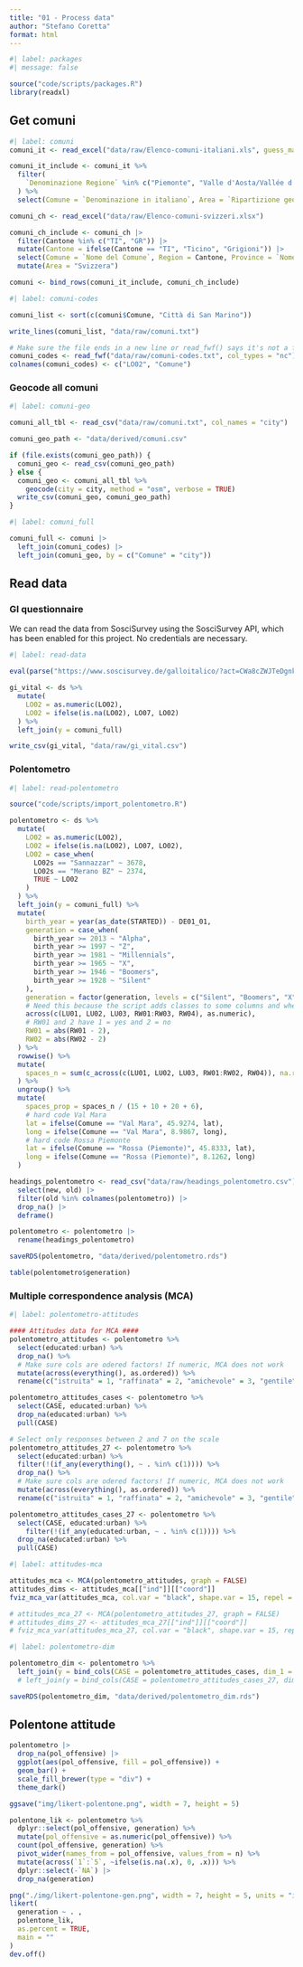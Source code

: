 ```yaml
---
title: "01 - Process data"
author: "Stefano Coretta"
format: html
---
```


```r
#| label: packages
#| message: false

source("code/scripts/packages.R")
library(readxl)
```

## Get comuni

```r
#| label: comuni
comuni_it <- read_excel("data/raw/Elenco-comuni-italiani.xls", guess_max = 5000)

comuni_it_include <- comuni_it %>%
  filter(
    `Denominazione Regione` %in% c("Piemonte", "Valle d'Aosta/Vallée d'Aoste", "Lombardia", "Trentino-Alto Adige/Südtirol", "Veneto", "Friuli-Venezia Giulia", "Liguria", "Emilia-Romagna")
  ) %>%
  select(Comune = `Denominazione in italiano`, Area = `Ripartizione geografica`, Region = `Denominazione Regione`, Province = `Denominazione provincia`)

comuni_ch <- read_excel("data/raw/Elenco-comuni-svizzeri.xlsx")

comuni_ch_include <- comuni_ch |> 
  filter(Cantone %in% c("TI", "GR")) |> 
  mutate(Cantone = ifelse(Cantone == "TI", "Ticino", "Grigioni")) |> 
  select(Comune = `Nome del Comune`, Region = Cantone, Province = `Nome del Distretto`) |> 
  mutate(Area = "Svizzera")

comuni <- bind_rows(comuni_it_include, comuni_ch_include)
```

```r
#| label: comuni-codes

comuni_list <- sort(c(comuni$Comune, "Città di San Marino"))

write_lines(comuni_list, "data/raw/comuni.txt")

# Make sure the file ends in a new line or read_fwf() says it's not a file
comuni_codes <- read_fwf("data/raw/comuni-codes.txt", col_types = "nc")
colnames(comuni_codes) <- c("LO02", "Comune")
```

### Geocode all comuni

```r
#| label: comuni-geo

comuni_all_tbl <- read_csv("data/raw/comuni.txt", col_names = "city")

comuni_geo_path <- "data/derived/comuni.csv"

if (file.exists(comuni_geo_path)) {
  comuni_geo <- read_csv(comuni_geo_path)
} else {
  comuni_geo <- comuni_all_tbl %>%
    geocode(city = city, method = "osm", verbose = TRUE)
  write_csv(comuni_geo, comuni_geo_path)
}
```

```r
#| label: comuni_full

comuni_full <- comuni |> 
  left_join(comuni_codes) |> 
  left_join(comuni_geo, by = c("Comune" = "city"))
```

## Read data

### GI questionnaire

We can read the data from SosciSurvey using the SosciSurvey API, which has been enabled for this project. No credentials are necessary.

```r
#| label: read-data

eval(parse("https://www.soscisurvey.de/galloitalico/?act=CWa8cZWJTeDgnkrqoOUwLKfL&vQuality&rScript", encoding="UTF-8"))

gi_vital <- ds %>%
  mutate(
    LO02 = as.numeric(LO02),
    LO02 = ifelse(is.na(LO02), LO07, LO02)
  ) %>%
  left_join(y = comuni_full)

write_csv(gi_vital, "data/raw/gi_vital.csv")
```

### Polentometro

```r
#| label: read-polentometro

source("code/scripts/import_polentometro.R")

polentometro <- ds %>%
  mutate(
    LO02 = as.numeric(LO02),
    LO02 = ifelse(is.na(LO02), LO07, LO02),
    LO02 = case_when(
      LO02s == "Sannazzar" ~ 3678,
      LO02s == "Merano BZ" ~ 2374,
      TRUE ~ LO02
    )
  ) %>%
  left_join(y = comuni_full) %>%
  mutate(
    birth_year = year(as_date(STARTED)) - DE01_01,
    generation = case_when(
      birth_year >= 2013 ~ "Alpha",
      birth_year >= 1997 ~ "Z",
      birth_year >= 1981 ~ "Millennials",
      birth_year >= 1965 ~ "X",
      birth_year >= 1946 ~ "Boomers",
      birth_year >= 1928 ~ "Silent"
    ),
    generation = factor(generation, levels = c("Silent", "Boomers", "X", "Millennials", "Z", "Alpha")),
    # Need this because the script adds classes to some columns and when they have different classes they can't be combined
    across(c(LU01, LU02, LU03, RW01:RW03, RW04), as.numeric),
    # RW01 and 2 have 1 = yes and 2 = no
    RW01 = abs(RW01 - 2),
    RW02 = abs(RW02 - 2)
  ) %>%
  rowwise() %>%
  mutate(
    spaces_n = sum(c_across(c(LU01, LU02, LU03, RW01:RW02, RW04)), na.rm = TRUE),
  ) %>%
  ungroup() %>%
  mutate(
    spaces_prop = spaces_n / (15 + 10 + 20 + 6),
    # hard code Val Mara
    lat = ifelse(Comune == "Val Mara", 45.9274, lat),
    long = ifelse(Comune == "Val Mara", 8.9867, long),
    # hard code Rossa Piemonte
    lat = ifelse(Comune == "Rossa (Piemonte)", 45.8333, lat),
    long = ifelse(Comune == "Rossa (Piemonte)", 8.1262, long)
  )

headings_polentometro <- read_csv("data/raw/headings_polentometro.csv") |> 
  select(new, old) |> 
  filter(old %in% colnames(polentometro)) |> 
  drop_na() |> 
  deframe()

polentometro <- polentometro |> 
  rename(headings_polentometro)

saveRDS(polentometro, "data/derived/polentometro.rds")

table(polentometro$generation)
```

### Multiple correspondence analysis (MCA)

```r
#| label: polentometro-attitudes

#### Attitudes data for MCA ####
polentometro_attitudes <- polentometro %>%
  select(educated:urban) %>%
  drop_na() %>%
  # Make sure cols are odered factors! If numeric, MCA does not work
  mutate(across(everything(), as.ordered)) %>%
  rename(c("istruita" = 1, "raffinata" = 2, "amichevole" = 3, "gentile" = 4, "allamoda" = 5, "divertente" = 6, "ricca" = 7, "cittadina" = 8))

polentometro_attitudes_cases <- polentometro %>%
  select(CASE, educated:urban) %>%
  drop_na(educated:urban) %>%
  pull(CASE)

# Select only responses between 2 and 7 on the scale
polentometro_attitudes_27 <- polentometro %>%
  select(educated:urban) %>%
  filter(!(if_any(everything(), ~ . %in% c(1)))) %>%
  drop_na() %>%
  # Make sure cols are odered factors! If numeric, MCA does not work
  mutate(across(everything(), as.ordered)) %>%
  rename(c("istruita" = 1, "raffinata" = 2, "amichevole" = 3, "gentile" = 4, "allamoda" = 5, "divertente" = 6, "ricca" = 7, "cittadina" = 8))

polentometro_attitudes_cases_27 <- polentometro %>%
  select(CASE, educated:urban) %>%
    filter(!(if_any(educated:urban, ~ . %in% c(1)))) %>%
  drop_na(educated:urban) %>%
  pull(CASE)
```

```r
#| label: attitudes-mca

attitudes_mca <- MCA(polentometro_attitudes, graph = FALSE)
attitudes_dims <- attitudes_mca[["ind"]][["coord"]]
fviz_mca_var(attitudes_mca, col.var = "black", shape.var = 15, repel = TRUE)

# attitudes_mca_27 <- MCA(polentometro_attitudes_27, graph = FALSE)
# attitudes_dims_27 <- attitudes_mca_27[["ind"]][["coord"]]
# fviz_mca_var(attitudes_mca_27, col.var = "black", shape.var = 15, repel = TRUE)
```

```r
#| label: polentometro-dim

polentometro_dim <- polentometro %>%
  left_join(y = bind_cols(CASE = polentometro_attitudes_cases, dim_1 = attitudes_dims[, 1], dim_2 = attitudes_dims[, 3]))
  # left_join(y = bind_cols(CASE = polentometro_attitudes_cases_27, dim_1_27 = attitudes_dims_27[, 1], dim_2_27 = attitudes_dims_27[, 3]))

saveRDS(polentometro_dim, "data/derived/polentometro_dim.rds")
```

## Polentone attitude

```r
polentometro |> 
  drop_na(pol_offensive) |> 
  ggplot(aes(pol_offensive, fill = pol_offensive)) +
  geom_bar() +
  scale_fill_brewer(type = "div") +
  theme_dark()

ggsave("img/likert-polentone.png", width = 7, height = 5)

polentone_lik <- polentometro %>%
  dplyr::select(pol_offensive, generation) %>%
  mutate(pol_offensive = as.numeric(pol_offensive)) %>%
  count(pol_offensive, generation) %>%
  pivot_wider(names_from = pol_offensive, values_from = n) %>%
  mutate(across(`1`:`5`, ~ifelse(is.na(.x), 0, .x))) %>%
  dplyr::select(-`NA`) |> 
  drop_na(generation)

png("./img/likert-polentone-gen.png", width = 7, height = 5, units = "in", res = 600)
likert(
  generation ~ . ,
  polentone_lik,
  as.percent = TRUE,
  main = ""
)
dev.off()
```
